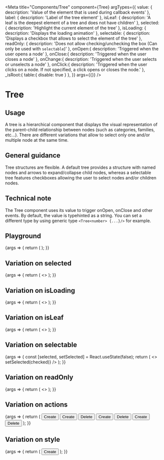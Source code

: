 
<Meta
  title="Components/Tree"
  component={Tree}
  argTypes={{
    value: {
      description: 'Value of the element that is used during callback events'
    },
    label: {
      description: 'Label of the tree element'
    },
    isLeaf: {
      description: 'A leaf is the deepest element of a tree and does not have children'
    },
    selected: {
      description: 'Highlight the current element of the tree'
    },
    isLoading: {
      description: 'Displays the loading animation'
    },
    selectable: {
      description: 'Displays a checkbox that allows to select the element of the tree'
    },
    readOnly: {
      description: 'Does not allow checking/unchecking the box (Can only be used with `selectable`)'
    },
    onOpen:{
      description: 'Triggered when the user opens a node'
    },
    onClose:{
      description: 'Triggered when the user closes a node'
    },
    onChange:{
      description: 'Triggered when the user selects or unselects a node'
    },
    onClick:{
      description: 'Triggered when the user clicks on a node. If not specified, a click opens or closes the node.'
    },
    _isRoot:{
        table:{
          disable: true
        }
    },
  }}
  args={{}}
/>

# Tree

## Usage

A tree is a hierarchical component that displays the visual representation of the parent-child relationship between nodes (such as categories, families, etc...). There are different variations that allow to select only one and/or multiple node at the same time.

## General guidance

Tree structures are flexible. A default tree provides a structure with named nodes and arrows to expand/collapse child nodes, whereas a selectable tree features checkboxes allowing the user to select nodes and/or children nodes.

## Technical note

The Tree component uses its value to trigger onOpen, onClose and other events. By default, the value is typehinted as a string. You can set a different type by using generic type `<Tree<number> {...}/>` for example.

## Playground

<Canvas>
  <Story name="Standard">
    {args => {
      return (
        <Tree value={'master'} label={'Master'} {...args}>
          <Tree value={'tvs'} label={'TVs and projectors'} {...args}/>
          <Tree value={'cameras'} label={'Cameras'} {...args}/>
          <Tree value={'audio'} label={'Audio and Video'} {...args}/>
        </Tree>
      );
    }}
  </Story>
</Canvas>

<ArgsTable story="Standard" />

## Variation on selected

<Canvas>
  <Story name="Selected">
    {args => {
      return (
        <>
          <Tree {...args} label='default' selected={false} />
          <Tree {...args} label='selected' selected={true} />
        </>
      );
    }}
  </Story>
</Canvas>

## Variation on isLoading

<Canvas>
  <Story name="IsLoading">
    {args => {
      return (
        <>
          <Tree {...args} label='default' isLoading={false} />
          <Tree {...args} label='isLoading' isLoading={true} />
        </>
      );
    }}
  </Story>
</Canvas>

## Variation on isLeaf

<Canvas>
  <Story name="IsLeaf">
    {args => {
      return (
        <>
          <Tree {...args} label='default' isLeaf={false} />
          <Tree {...args} label='isLeaf' isLeaf={true} />
        </>
      );
    }}
  </Story>
</Canvas>

## Variation on selectable

<Canvas>
  <Story name="Selectable">
    {args => {
      const [selected, setSelected] = React.useState(false);
      return (
        <>
          <Tree {...args} label='default' selectable={false}/>
          <Tree
            {...args}
            label='selectable'
            selectable={true}
            selected={selected}
            onChange={(_value, checked) => setSelected(checked)}
          />
        </>
      );
    }}
  </Story>
</Canvas>

## Variation on readOnly

<Canvas>
  <Story name="ReadOnly">
    {args => {
      return (
        <>
          <Tree {...args} label='default' selectable={true} readOnly={false} />
          <Tree {...args} label='readOnly' selectable={true} readOnly={true} />
        </>
      );
    }}
  </Story>
</Canvas>

## Variation on actions

<Canvas>
  <Story name="WithActions">
    {args => {
      return (
        <Tree value={'master'} label={'Master'} {...args}>
          <Tree.Actions>
            <Button level="primary" size="small" ghost>Create</Button>
          </Tree.Actions>
          <Tree value={'tvs'} label={'TVs and projectors'} {...args}>
            <Tree.Actions>
              <Button level="primary" size="small" ghost>Create</Button>
              <Button level="danger" size="small" ghost>Delete</Button>
            </Tree.Actions>
          </Tree>
          <Tree value={'cameras'} label={'Cameras'} {...args}>
            <Tree.Actions>
              <Button level="primary" size="small" ghost>Create</Button>
              <Button level="danger" size="small" ghost>Delete</Button>
            </Tree.Actions>
          </Tree>
          <Tree value={'audio'} label={'Audio and Video'} {...args}>
            <Tree.Actions>
              <Button level="primary" size="small" ghost>Create</Button>
              <Button level="danger" size="small" ghost>Delete</Button>
            </Tree.Actions>
          </Tree>
        </Tree>
      );
    }}
  </Story>
</Canvas>


## Variation on style

<Canvas>
  <Story name="WithListStyle">
    {args => {
      return (
        <Tree value={'master'} label={'Master'} style="list" {...args}>
          <Tree.Actions>
            <Button level="primary" size="small" ghost>Create</Button>
          </Tree.Actions>
          <Tree value={'tvs'} label={'TVs and projectors'} {...args}>
            <Tree value={'pc_monitors'} label={'PC Monitors'} {...args}/>
            <Tree value={'led_tvs'} label={'LED TVs'} isLeaf={true} {...args}/>
          </Tree>
          <Tree value={'cameras'} label={'Cameras'} {...args}/>
          <Tree value={'audio'} label={'Audio and Video'} {...args}/>
        </Tree>
      );
    }}
  </Story>
</Canvas>
